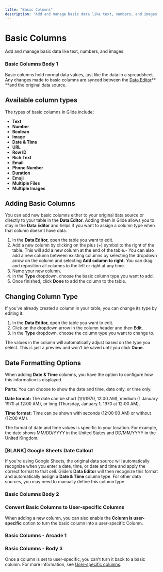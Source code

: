 ```yaml
---
title: "Basic Columns"
description: "Add and manage basic data like text, numbers, and images."
---
```


# Basic Columns

Add and manage basic data like text, numbers, and images.

### Basic Columns Body 1

Basic columns hold normal data values, just like the data in a spreadsheet. Any changes made to basic columns are synced between the [Data Editor](/getting-started/introduction-to-the-data-editor)** **and the original data source.

## Available column types

The types of basic columns in Glide include:

- **Text**
- **Number**
- **Boolean**
- **Image**
- **Date & Time**
- **URL**
- **Row ID**
- **Rich Text**
- **Email**
- **Phone Number**
- **Duration**
- **Emoji**
- **Multiple Files**
- **Multiple Images**

## Adding Basic Columns

You can add new basic columns either to your original data source or directly to your table in the **Data Editor**. Adding them in Glide allows you to stay in the **Data Editor** and helps if you want to assign a column type when that column doesn't have data.

1. In the **Data Editor,** open the table you want to edit.
2. Add a new column by clicking on the plus (+) symbol to the right of the table. This will add a new column at the end of the table.- You can also add a new column between existing columns by selecting the dropdown arrow on the column and selecting **Add column to right**. You can drag and reposition all columns to the left or right at any time. 
3. Name your new column.
4. In the **Type** dropdown, choose the basic column type you want to add.
5. Once finished, click **Done** to add the column to the table.

## Changing Column Type

If you've already created a column in your table, you can change its type by editing it. 

1. In the **Data Editor,** open the table you want to edit.
2. Click on the dropdown arrow in the column header and then **Edit**.
3. In the **Type** dropdown, choose the column type you want to change to.

The values in the column will automatically adjust based on the type you select. This is just a preview and won't be saved until you click **Done**.

## Date Formatting Options

When adding **Date & Time** columns, you have the option to configure how this information is displayed.

**Parts:** You can choose to show the date and time, date only, or time only.

**Date format:** The date can be short (1/1/1970, 12:00 AM), medium (1 January 1970 at 12:00 AM), or long (Thursday, January 1, 1970 at 12:00 AM).

**Time format:** Time can be shown with seconds (12:00:00 AM) or without (12:00 AM).

The format of date and time values is specific to your location. For example, the date shows MM/DD/YYYY in the United States and DD/MM/YYYY in the United Kingdom.

### [BLANK] Google Sheets Date Callout

If you're using Google Sheets, the original data source will automatically recognize when you enter a date, time, or date and time and apply the correct format to that cell. Glide's **Data Editor** will then recognize this format and automatically assign a **Date & Time** column type. For other data sources, you may need to manually define this column type.

### Basic Columns Body 2

### Convert Basic Columns to User-specific Columns


When adding a new column, you can also enable the **Column is user-specific** option to turn the basic column into a user-specific Column.

### Basic Columns - Arcade 1

### Basic Columns - Body 3

Once a column is set to user-specific, you can't turn it back to a basic column. For more information, see [User-specific columns](/user-specific-columns).

